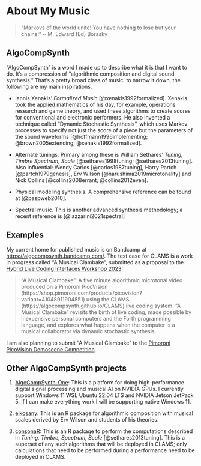 # About My Music

> "Markovs of the world unite! You have nothing to lose but your chains!"
\~ M. Edward (Ed) Borasky

## AlgoCompSynth
"AlgoCompSynth" is a word I made up to describe what it is that I want to do.
It's a compression of "algorithmic composition and digital sound synthesis."
That's a pretty broad class of music; to narrow it down, the following are my
main inspirations.

- Iannis Xenakis' _Formalized Music_ [@xenakis1992formalized]. Xenakis took the
applied mathematics of his day, for example, operations research and game
theory, and used these algorithms to create scores for conventional and
electronic performers. He also invented a technique called "Dynamic
Stochastic Synthesis", which uses Markov processes to specify not just the
score of a piece but the parameters of the sound waveforms
[@hoffmann1996implementing; @brown2005extending; @xenakis1992formalized].

- Alternate tunings. Primary among these is William Sethares' _Tuning, Timbre
Spectrum, Scale_ [@sethares1998tuning; @sethares2013tuning]. Also influential:
Wendy Carlos [@carlos1987tuning], Harry Partch [@partch1979genesis], Erv
Wilson [@narushima2019microtonality] and Nick Collins [@collins2008errant;
@collins2012even].

- Physical modeling synthesis. A comprehensive reference can be found at
[@paspweb2010].

- Spectral music. This is another advanced synthesis methodology; a recent
reference is [@lazzarini2021spectral]

## Examples
My current home for published music is on Bandcamp at
<https://algocompsynth.bandcamp.com/>. The test case for CLAMS is a work in
progress called "A Musical Clambake", submitted as a proposal to the
[Hybrid Live Coding Interfaces Workshop
2023](https://hybrid-livecode.pubpub.org/workshop2023):

> "A Musical Clambake": A five minute algorithmic microtonal video produced
on a Pimoroni PicoVision
(https://shop.pimoroni.com/products/picovision?variant=41048911904851) using
the CLAMS (https://algocompsynth.github.io/CLAMS) live coding system. "A
Musical Clambake" revisits the birth of live coding, made possible by
inexpensive personal computers and the Forth programming language, and
explores what happens when the computer is a musical collaborator via dynamic
stochastic synthesis.

I am also planning to submit "A Musical Clambake" to the [Pimoroni PicoVision
Demoscene
Competition](https://shop.pimoroni.com/pages/win-a-500-gift-card-in-our-picovision-competition).

## Other AlgoCompSynth projects

1. [AlgoCompSynth-One](https://github.com/AlgoCompSynth/AlgoCompSynth-One):
This is a platform for doing high-performance digital signal processing and
musical AI on NVIDIA GPUs. I currently support Windows 11 WSL Ubuntu 22.04 LTS
and NVIDIA Jetson JetPack 5. If I can make everything work I will be
supporting native Windows 11.

2. [eikosany](https://algocompsynth.github.io/eikosany/): This is an R
package for algorithmic composition with musical scales derived by Erv Wilson
and students of his theories.

3. [consonaR](https://algocompsynth.github.io/consonaR/): This is an R
package to perform the computations described in _Tuning, Timbre, Spectrum,
Scale_ [@sethares2013tuning]. This is a superset of any such algorithms that
will be deployed in CLAMS; only calculations that need to be performed
during a performance need to be deployed in CLAMS.
